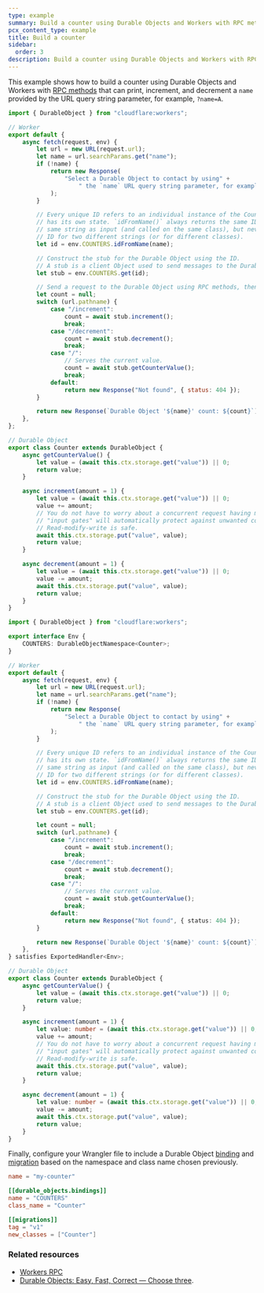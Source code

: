 ```yaml
---
type: example
summary: Build a counter using Durable Objects and Workers with RPC methods.
pcx_content_type: example
title: Build a counter
sidebar:
  order: 3
description: Build a counter using Durable Objects and Workers with RPC methods.
---
```



This example shows how to build a counter using Durable Objects and Workers with [RPC methods](/workers/runtime-apis/rpc) that can print, increment, and decrement a `name` provided by the URL query string parameter, for example, `?name=A`.

<Tabs> <TabItem label="JavaScript" icon="seti:javascript">

```js
import { DurableObject } from "cloudflare:workers";

// Worker
export default {
	async fetch(request, env) {
		let url = new URL(request.url);
		let name = url.searchParams.get("name");
		if (!name) {
			return new Response(
				"Select a Durable Object to contact by using" +
					" the `name` URL query string parameter, for example, ?name=A",
			);
		}

		// Every unique ID refers to an individual instance of the Counter class that
		// has its own state. `idFromName()` always returns the same ID when given the
		// same string as input (and called on the same class), but never the same
		// ID for two different strings (or for different classes).
		let id = env.COUNTERS.idFromName(name);

		// Construct the stub for the Durable Object using the ID.
		// A stub is a client Object used to send messages to the Durable Object.
		let stub = env.COUNTERS.get(id);

		// Send a request to the Durable Object using RPC methods, then await its response.
		let count = null;
		switch (url.pathname) {
			case "/increment":
				count = await stub.increment();
				break;
			case "/decrement":
				count = await stub.decrement();
				break;
			case "/":
				// Serves the current value.
				count = await stub.getCounterValue();
				break;
			default:
				return new Response("Not found", { status: 404 });
		}

		return new Response(`Durable Object '${name}' count: ${count}`);
	},
};

// Durable Object
export class Counter extends DurableObject {
	async getCounterValue() {
		let value = (await this.ctx.storage.get("value")) || 0;
		return value;
	}

	async increment(amount = 1) {
		let value = (await this.ctx.storage.get("value")) || 0;
		value += amount;
		// You do not have to worry about a concurrent request having modified the value in storage.
		// "input gates" will automatically protect against unwanted concurrency.
		// Read-modify-write is safe.
		await this.ctx.storage.put("value", value);
		return value;
	}

	async decrement(amount = 1) {
		let value = (await this.ctx.storage.get("value")) || 0;
		value -= amount;
		await this.ctx.storage.put("value", value);
		return value;
	}
}
```

</TabItem> <TabItem label="TypeScript" icon="seti:typescript">

```ts
import { DurableObject } from "cloudflare:workers";

export interface Env {
	COUNTERS: DurableObjectNamespace<Counter>;
}

// Worker
export default {
	async fetch(request, env) {
		let url = new URL(request.url);
		let name = url.searchParams.get("name");
		if (!name) {
			return new Response(
				"Select a Durable Object to contact by using" +
					" the `name` URL query string parameter, for example, ?name=A",
			);
		}

		// Every unique ID refers to an individual instance of the Counter class that
		// has its own state. `idFromName()` always returns the same ID when given the
		// same string as input (and called on the same class), but never the same
		// ID for two different strings (or for different classes).
		let id = env.COUNTERS.idFromName(name);

		// Construct the stub for the Durable Object using the ID.
		// A stub is a client Object used to send messages to the Durable Object.
		let stub = env.COUNTERS.get(id);

		let count = null;
		switch (url.pathname) {
			case "/increment":
				count = await stub.increment();
				break;
			case "/decrement":
				count = await stub.decrement();
				break;
			case "/":
				// Serves the current value.
				count = await stub.getCounterValue();
				break;
			default:
				return new Response("Not found", { status: 404 });
		}

		return new Response(`Durable Object '${name}' count: ${count}`);
	},
} satisfies ExportedHandler<Env>;

// Durable Object
export class Counter extends DurableObject {
	async getCounterValue() {
		let value = (await this.ctx.storage.get("value")) || 0;
		return value;
	}

	async increment(amount = 1) {
		let value: number = (await this.ctx.storage.get("value")) || 0;
		value += amount;
		// You do not have to worry about a concurrent request having modified the value in storage.
		// "input gates" will automatically protect against unwanted concurrency.
		// Read-modify-write is safe.
		await this.ctx.storage.put("value", value);
		return value;
	}

	async decrement(amount = 1) {
		let value: number = (await this.ctx.storage.get("value")) || 0;
		value -= amount;
		await this.ctx.storage.put("value", value);
		return value;
	}
}
```

</TabItem> </Tabs>

Finally, configure your Wrangler file to include a Durable Object [binding](/durable-objects/get-started/tutorial/#5-configure-durable-object-bindings) and [migration](/durable-objects/reference/durable-objects-migrations/) based on the namespace and class name chosen previously.

<WranglerConfig>

```toml title="wrangler.toml"
name = "my-counter"

[[durable_objects.bindings]]
name = "COUNTERS"
class_name = "Counter"

[[migrations]]
tag = "v1"
new_classes = ["Counter"]
```

</WranglerConfig>

### Related resources

- [Workers RPC](/workers/runtime-apis/rpc/)
- [Durable Objects: Easy, Fast, Correct — Choose three](https://blog.cloudflare.com/durable-objects-easy-fast-correct-choose-three/).
